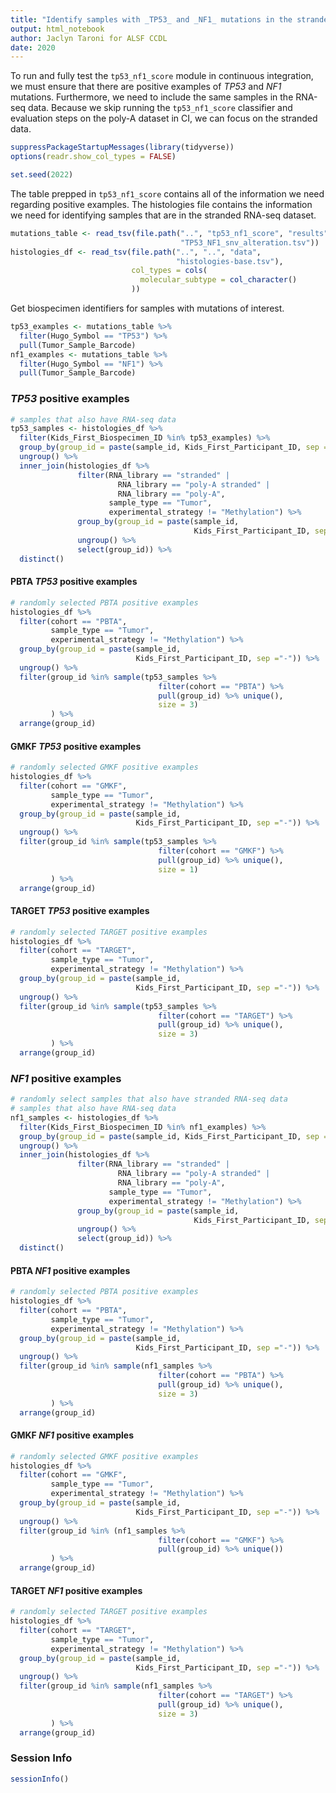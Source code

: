 ```yaml
---
title: "Identify samples with _TP53_ and _NF1_ mutations in the stranded RNA-seq dataset"
output: html_notebook
author: Jaclyn Taroni for ALSF CCDL
date: 2020
---
```


To run and fully test the `tp53_nf1_score` module in continuous integration, we must ensure that there are positive examples of _TP53_ and _NF1_ mutations.
Furthermore, we need to include the same samples in the RNA-seq data.
Because we skip running the `tp53_nf1_score` classifier and evaluation steps on the poly-A dataset in CI, we can focus on the stranded data.

```r
suppressPackageStartupMessages(library(tidyverse))
options(readr.show_col_types = FALSE)
```

```r
set.seed(2022)
```

The table prepped in `tp53_nf1_score` contains all of the information we need regarding positive examples.
The histologies file contains the information we need for identifying samples that are in the stranded RNA-seq dataset.

```r
mutations_table <- read_tsv(file.path("..", "tp53_nf1_score", "results", 
                                      "TP53_NF1_snv_alteration.tsv"))
histologies_df <- read_tsv(file.path("..", "..", "data", 
                                     "histologies-base.tsv"),
                           col_types = cols(
                             molecular_subtype = col_character()
                           ))
```

Get biospecimen identifiers for samples with mutations of interest.

```r
tp53_examples <- mutations_table %>%
  filter(Hugo_Symbol == "TP53") %>%
  pull(Tumor_Sample_Barcode)
nf1_examples <- mutations_table %>%
  filter(Hugo_Symbol == "NF1") %>%
  pull(Tumor_Sample_Barcode)
```

### _TP53_ positive examples

```r
# samples that also have RNA-seq data
tp53_samples <- histologies_df %>%
  filter(Kids_First_Biospecimen_ID %in% tp53_examples) %>%
  group_by(group_id = paste(sample_id, Kids_First_Participant_ID, sep ="-")) %>%
  ungroup() %>% 
  inner_join(histologies_df %>%
               filter(RNA_library == "stranded" | 
                        RNA_library == "poly-A stranded" |
                        RNA_library == "poly-A",
                      sample_type == "Tumor", 
                      experimental_strategy != "Methylation") %>%
               group_by(group_id = paste(sample_id, 
                                         Kids_First_Participant_ID, sep ="-")) %>%
               ungroup() %>% 
               select(group_id)) %>%
  distinct()
```

#### PBTA _TP53_ positive examples

```r
# randomly selected PBTA positive examples
histologies_df %>%
  filter(cohort == "PBTA",
         sample_type == "Tumor",
         experimental_strategy != "Methylation") %>% 
  group_by(group_id = paste(sample_id, 
                            Kids_First_Participant_ID, sep ="-")) %>% 
  ungroup() %>% 
  filter(group_id %in% sample(tp53_samples %>% 
                                 filter(cohort == "PBTA") %>% 
                                 pull(group_id) %>% unique(),
                                 size = 3)
         ) %>% 
  arrange(group_id)
```

#### GMKF _TP53_ positive examples

```r
# randomly selected GMKF positive examples
histologies_df %>%
  filter(cohort == "GMKF",
         sample_type == "Tumor",
         experimental_strategy != "Methylation") %>% 
  group_by(group_id = paste(sample_id, 
                            Kids_First_Participant_ID, sep ="-")) %>% 
  ungroup() %>% 
  filter(group_id %in% sample(tp53_samples %>% 
                                 filter(cohort == "GMKF") %>% 
                                 pull(group_id) %>% unique(),
                                 size = 1)
         ) %>% 
  arrange(group_id)
```

#### TARGET _TP53_ positive examples

```r
# randomly selected TARGET positive examples
histologies_df %>%
  filter(cohort == "TARGET",
         sample_type == "Tumor",
         experimental_strategy != "Methylation") %>% 
  group_by(group_id = paste(sample_id, 
                            Kids_First_Participant_ID, sep ="-")) %>% 
  ungroup() %>% 
  filter(group_id %in% sample(tp53_samples %>% 
                                 filter(cohort == "TARGET") %>% 
                                 pull(group_id) %>% unique(),
                                 size = 3)
         ) %>% 
  arrange(group_id)
```

### _NF1_ positive examples

```r
# randomly select samples that also have stranded RNA-seq data
# samples that also have RNA-seq data
nf1_samples <- histologies_df %>%
  filter(Kids_First_Biospecimen_ID %in% nf1_examples) %>%
  group_by(group_id = paste(sample_id, Kids_First_Participant_ID, sep ="-")) %>%
  ungroup() %>% 
  inner_join(histologies_df %>%
               filter(RNA_library == "stranded" | 
                        RNA_library == "poly-A stranded" |
                        RNA_library == "poly-A",
                      sample_type == "Tumor", 
                      experimental_strategy != "Methylation") %>%
               group_by(group_id = paste(sample_id, 
                                         Kids_First_Participant_ID, sep ="-")) %>% 
               ungroup() %>% 
               select(group_id)) %>%
  distinct()
```

#### PBTA _NF1_ positive examples

```r
# randomly selected PBTA positive examples
histologies_df %>%
  filter(cohort == "PBTA",
         sample_type == "Tumor",
         experimental_strategy != "Methylation") %>% 
  group_by(group_id = paste(sample_id, 
                            Kids_First_Participant_ID, sep ="-")) %>% 
  ungroup() %>%
  filter(group_id %in% sample(nf1_samples %>% 
                                 filter(cohort == "PBTA") %>% 
                                 pull(group_id) %>% unique(),
                                 size = 3)
         ) %>% 
  arrange(group_id)
```

#### GMKF _NF1_ positive examples

```r
# randomly selected GMKF positive examples
histologies_df %>%
  filter(cohort == "GMKF",
         sample_type == "Tumor",
         experimental_strategy != "Methylation") %>% 
  group_by(group_id = paste(sample_id, 
                            Kids_First_Participant_ID, sep ="-")) %>% 
  ungroup() %>%
  filter(group_id %in% (nf1_samples %>% 
                                 filter(cohort == "GMKF") %>% 
                                 pull(group_id) %>% unique())
         ) %>% 
  arrange(group_id)
```

#### TARGET _NF1_ positive examples

```r
# randomly selected TARGET positive examples
histologies_df %>%
  filter(cohort == "TARGET",
         sample_type == "Tumor",
         experimental_strategy != "Methylation") %>% 
  group_by(group_id = paste(sample_id, 
                            Kids_First_Participant_ID, sep ="-")) %>% 
  ungroup() %>%
  filter(group_id %in% sample(nf1_samples %>% 
                                 filter(cohort == "TARGET") %>% 
                                 pull(group_id) %>% unique(),
                                 size = 3)
         ) %>% 
  arrange(group_id)
```

### Session Info

```r
sessionInfo()
```

